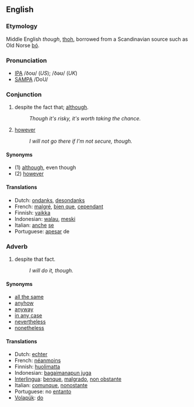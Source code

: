 ==English==
===Etymology===
Middle English ''though'', [[thoh]], borrowed from a Scandinavian source such as Old Norse [[þó]].

===Pronunciation===
*[[w:IPA|IPA]] /ðoʊ/ (''US''); /ðəʊ/ (''UK'')
*[[w:SAMPA|SAMPA]] /DoU/

===Conjunction===
#despite the fact that; [[although]].
#:''Though it's risky, it's worth taking the chance.''
#[[however]]
#:''I will not go there if I'm not secure, though.''

====Synonyms====
*(1) [[although]], even though
*(2) [[however]]

==== Translations ====
*Dutch: [[ondanks]], [[desondanks]]
*French: [[malgré]], [[bien que]], [[cependant]]
*Finnish: [[vaikka]]
*Indonesian: [[walau]], [[meski]]
*Italian: [[anche]] [[se]]
*Portuguese: [[apesar]] de

===Adverb===
#despite that fact.
#:''I will do it, though.''

====Synonyms====
*[[all the same]]
*[[anyhow]]
*[[anyway]]
*[[in any case]]
*[[nevertheless]]
*[[nonetheless]]

==== Translations ====
*Dutch: [[echter]]
*French: [[néanmoins]]
*Finnish: [[huolimatta]]
*Indonesian: [[bagaimanapun juga]]
*[[Interlingua]]: [[benque]], [[malgrado]], [[non obstante]]
*Italian: [[comunque]], [[nonostante]]
*Portuguese:  no [[entanto]]
*[[Volapük]]: [[do#Volapük|do]]